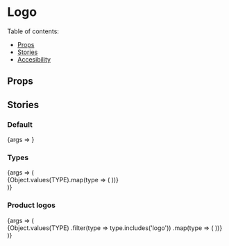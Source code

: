 

<Meta title="Components/Logo" component={Logo} />

# Logo

Table of contents:

- [Props](#props)
- [Stories](#stories)
- [Accesibility](#accessibility)

## Props

<ArgsTable of={Logo} />

## Stories

### Default

<Canvas>
  <Story name="Default">{args => <Logo {...args} />}</Story>
</Canvas>

### Types

<Canvas>
  <Story name="Types">
    {args => (
      <div>
        {Object.values(TYPE).map(type => (
          <StoryVariant label={`type - ${type}`} key={type}>
            <Logo {...args} type={type} />
          </StoryVariant>
        ))}
      </div>
    )}
  </Story>
</Canvas>

### Product logos

<Canvas>
  <Story name="ProductLogos">
    {args => (
      <div>
        {Object.values(TYPE)
          .filter(type => type.includes('logo'))
          .map(type => (
            <StoryVariant label={`type - ${type}`} key={type}>
              <Logo {...args} type={type} />
            </StoryVariant>
          ))}
      </div>
    )}
  </Story>
</Canvas>

<LogoA11y />
